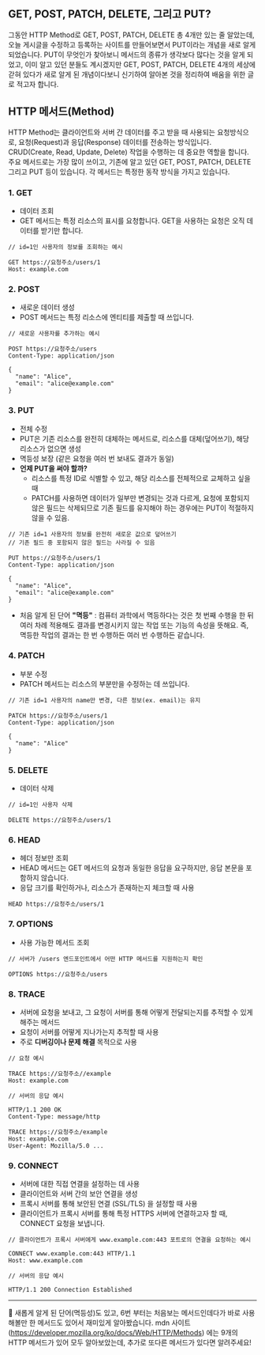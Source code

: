 ## GET, POST, PATCH, DELETE, 그리고 PUT?

그동안 HTTP Method로 GET, POST, PATCH, DELETE 총 4개만 있는 줄 알았는데, 오늘 게시글을 수정하고 등록하는 사이트를 만들어보면서 PUT이라는 개념을 새로 알게 되었습니다.
PUT이 무엇인가 찾아보니 메서드의 종류가 생각보다 많다는 것을 알게 되었고, 이미 알고 있던 분들도 계시겠지만 GET, POST, PATCH, DELETE 4개의 세상에 갇혀 있다가 새로 알게 된 개념이다보니 신기하여 알아본 것을 정리하여 배움을 위한 글로 적고자 합니다.

## HTTP 메서드(Method)
HTTP Method는 클라이언트와 서버 간 데이터를 주고 받을 때 사용되는 요청방식으로, 요청(Request)과 응답(Response) 데이터를 전송하는 방식입니다. CRUD(Create, Read, Update, Delete) 작업을 수행하는 데 중요한 역할을 합니다. 주요 메서드로는 가장 많이 쓰이고, 기존에 알고 있던 GET, POST, PATCH, DELETE 그리고 PUT 등이 있습니다. 각 메서드는 특정한 동작 방식을 가지고 있습니다.

### 1. GET
- 데이터 조회
- GET 메서드는 특정 리소스의 표시를 요청합니다. GET을 사용하는 요청은 오직 데이터를 받기만 합니다.


```
// id=1인 사용자의 정보를 조회하는 예시

GET https://요청주소/users/1
Host: example.com
```

### 2. POST
- 새로운 데이터 생성
- POST 메서드는 특정 리소스에 엔티티를 제출할 때 쓰입니다. 


```
// 새로운 사용자를 추가하는 예시

POST https://요청주소/users
Content-Type: application/json

{
  "name": "Alice",
  "email": "alice@example.com"
}
```


### 3. PUT
- 전체 수정
- PUT은 기존 리소스를 완전히 대체하는 메서드로, 리소스를 대체(덮어쓰기), 해당 리소스가 없으면 생성
- 멱등성 보장 (같은 요청을 여러 번 보내도 결과가 동일)
- **언제 PUT을 써야 할까?**
  - 리소스를 특정 ID로 식별할 수 있고, 해당 리소스를 전체적으로 교체하고 싶을 때
  - PATCH를 사용하면 데이터가 일부만 변경되는 것과 다르게, 요청에 포함되지 않은 필드는 삭제되므로 기존 필드를 유지해야 하는 경우에는 PUT이 적절하지 않을 수 있음.

```
// 기존 id=1 사용자의 정보를 완전히 새로운 값으로 덮어쓰기
// 기존 필드 중 포함되지 않은 필드는 사라질 수 있음

PUT https://요청주소/users/1 
Content-Type: application/json

{
  "name": "Alice",
  "email": "alice@example.com"
}
```

+ 처음 알게 된 단어 **"멱등"** :
컴퓨터 과학에서 멱등하다는 것은 첫 번째 수행을 한 뒤 여러 차례 적용해도 결과를 변경시키지 않는 작업 또는 기능의 속성을 뜻해요. 즉, 멱등한 작업의 결과는 한 번 수행하든 여러 번 수행하든 같습니다.

### 4. PATCH 
- 부분 수정
- PATCH 메서드는 리소스의 부분만을 수정하는 데 쓰입니다.

```
// 기존 id=1 사용자의 name만 변경, 다른 정보(ex. email)는 유지

PATCH https://요청주소/users/1 
Content-Type: application/json

{
  "name": "Alice"
}

```

### 5. DELETE
- 데이터 삭제

```
// id=1인 사용자 삭제

DELETE https://요청주소/users/1 
```

### 6. HEAD
- 헤더 정보만 조회
- HEAD 메서드는 GET 메서드의 요청과 동일한 응답을 요구하지만, 응답 본문을 포함하지 않습니다.
- 응답 크기를 확인하거나, 리소스가 존재하는지 체크할 때 사용

```
HEAD https://요청주소/users/1 
```

### 7. OPTIONS
- 사용 가능한 메서드 조회

```
// 서버가 /users 엔드포인트에서 어떤 HTTP 메서드를 지원하는지 확인

OPTIONS https://요청주소/users
```

### 8. TRACE
- 서버에 요청을 보내고, 그 요청이 서버를 통해 어떻게 전달되는지를 추적할 수 있게 해주는 메서드
- 요청이 서버를 어떻게 지나가는지 추적할 때 사용
- 주로 **디버깅이나 문제 해결** 목적으로 사용

```
// 요청 예시

TRACE https://요청주소//example
Host: example.com

```

```
// 서버의 응답 예시

HTTP/1.1 200 OK
Content-Type: message/http

TRACE https://요청주소/example
Host: example.com
User-Agent: Mozilla/5.0 ...

```

### 9. CONNECT
- 서버에 대한 직접 연결을 설정하는 데 사용
- 클라이언트와 서버 간의 보안 연결을 생성
- 프록시 서버를 통해 보안된 연결 (SSL/TLS) 을 설정할 때 사용
- 클라이언트가 프록시 서버를 통해 특정 HTTPS 서버에 연결하고자 할 때, CONNECT 요청을 보냅니다.

```
// 클라이언트가 프록시 서버에게 www.example.com:443 포트로의 연결을 요청하는 예시

CONNECT www.example.com:443 HTTP/1.1
Host: www.example.com
```

```
// 서버의 응답 예시

HTTP/1.1 200 Connection Established
```

---

💬  새롭게 알게 된 단어(멱등성)도 있고, 6번 부터는 처음보는 메서드인데다가 바로 사용해볼만 한 메서드도 있어서 재미있게 알아봤습니다. mdn 사이트(https://developer.mozilla.org/ko/docs/Web/HTTP/Methods) 에는 9개의 HTTP 메서드가 있어 모두 알아보았는데, 추가로 또다른 메서드가 있다면 알려주세요!